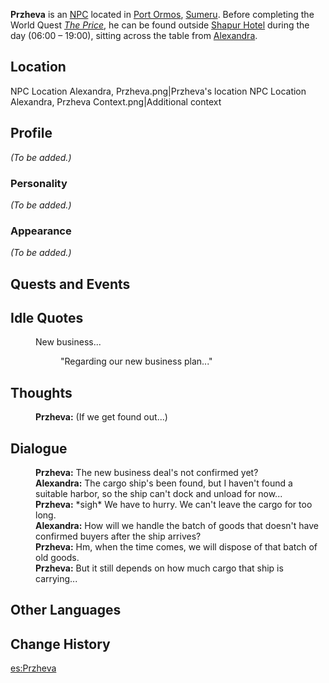 {{Meta
<!-- Remove this template after adding the missing info -->
|missing_NPC_picture  = yes
|missing_NPC_profile  = yes
}}
{{Character Infobox
|type             = NPC
|image            = NPC Przheva.png
|realname         = <!-- Optional, if different from in-game name -->
|deceased         = <!-- Past (for deceased prior to events of the game) or free response -->
|region           = Sumeru
|region2          = Snezhnaya
|location         = <!-- Where the character appears, if different from Region -->
|affiliation      = Fatui
|affiliationNote  = formerly
|title            = Merchant

|ancestry         = <!-- Clan/family -->
|father           = 
|mother           = 
|spouse           = 
|sibling          = 
|child            = 
|relative         = 

|voiceEN          = 
|voiceCN          = 
|voiceJP          = 
|dialoguereward   = 
}}
'''Przheva''' is an [[NPC]] located in [[Port Ormos]], [[Sumeru]]. Before completing the World Quest ''[[The Price]]'', he can be found outside [[Shapur Hotel]] during the day (06:00 – 19:00), sitting across the table from [[Alexandra]].
<!-- is a quest/event-exclusive NPC that appears in the [[(Chapter)]] Act I: [[(Quest)]].

Following a certain dialogue branch for the first time gives the player AMOUNT_AS_WORD [[Item]].<!-- Only needed for NPCs that give items -->

==Location==
<gallery>
NPC Location Alexandra, Przheva.png|Przheva's location
NPC Location Alexandra, Przheva Context.png|Additional context
</gallery>

==Profile==
<!-- Detailed story/lore information goes here. -->
''(To be added.)''

===Personality===
''(To be added.)''

===Appearance===
<!-- Keep appearance section short and concise. Limit to 2 paragraphs with 3-4 sentences each. -->
''(To be added.)''

==Quests and Events==
{{Quests and Events}}

==Idle Quotes==
{{Dialogue start}}
:{{DIcon|Idle}} New business...
::{{A|VO Przheva 01.ogg}} "Regarding our new business plan..."
{{Dialogue end}}

==Thoughts==
{{All Schemes to Know Explanation|name=Przheva}}
{{Dialogue start}}
:{{A|VO Przheva All Schemes to Know 01.ogg}} '''Przheva:''' (If we get found out...)
{{Dialogue end}}

==Dialogue==
{{Dialogue start}}
:'''Przheva:''' The new business deal's not confirmed yet?
:'''Alexandra:''' The cargo ship's been found, but I haven't found a suitable harbor, so the ship can't dock and unload for now...
:'''Przheva:''' *sigh* We have to hurry. We can't leave the cargo for too long.
:'''Alexandra:''' How will we handle the batch of goods that doesn't have confirmed buyers after the ship arrives?
:'''Przheva:''' Hm, when the time comes, we will dispose of that batch of old goods.
:'''Przheva:''' But it still depends on how much cargo that ship is carrying...
{{Dialogue end}}
<!--
==Event Dialogue==
===Event Name===
{{Dialogue start}}
:'''{{subst:PAGENAME}}:'''
{{Dialogue end}}

==Trivia==
*
-->
==Other Languages==
{{Other Languages
|default_hidden = 1
|en      = Przheva
|zhs     = 普热瓦
|zhs_rm  = Pǔrèwǎ
|zht     = 普熱瓦
|zht_rm  = Pǔrèwǎ
|ja      = プレヴァ
|ja_rm   = Pureva
|ko      = 프르제바
|ko_rm   = Peureujeba
|es      = Przheva
|fr      = Przheva
|ru      = Пржева
|th      = Przheva
|vi      = Przheva
|de      = Przheva
|id      = Przheva
|pt      = Przheva
|tr      = Przheva
|it      = Przheva
}}

==Change History==
{{Change History|3.0}}
<!--
==References==
{{Reflist}}
-->

[[es:Przheva]]